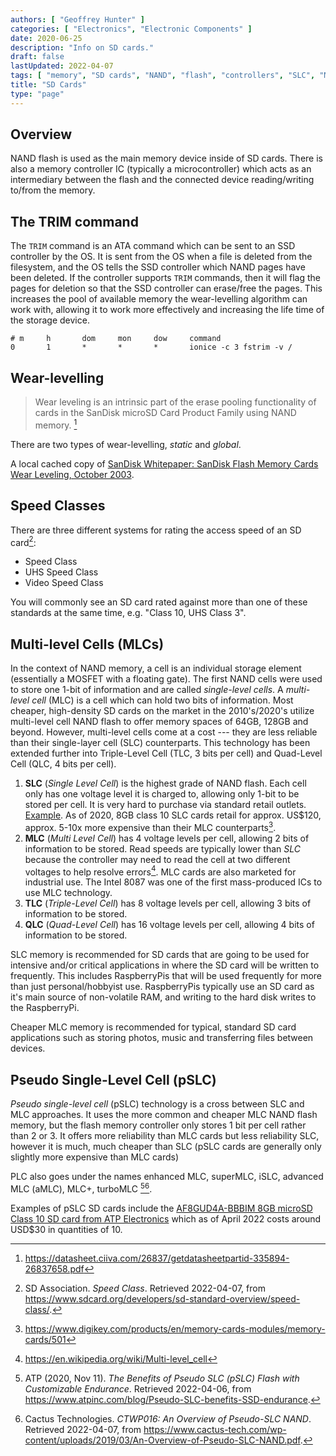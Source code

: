 ```yaml
---
authors: [ "Geoffrey Hunter" ]
categories: [ "Electronics", "Electronic Components" ]
date: 2020-06-25
description: "Info on SD cards."
draft: false
lastUpdated: 2022-04-07
tags: [ "memory", "SD cards", "NAND", "flash", "controllers", "SLC", "MLC", "pSLC", "TRIM", "wear-levelling", "MOSFETs", "speed classes" ]
title: "SD Cards"
type: "page"
---
```



## Overview

NAND flash is used as the main memory device inside of SD cards. There is also a memory controller IC (typically a microcontroller) which acts as an intermediary between the flash and the connected device reading/writing to/from the memory.

## The TRIM command

The `TRIM` command is an ATA command which can be sent to an SSD controller by the OS. It is sent from the OS when a file is deleted from the filesystem, and the OS tells the SSD controller which NAND pages have been deleted. If the controller supports `TRIM` commands, then it will flag the pages for deletion so that the SSD controller can erase/free the pages. This increases the pool of available memory the wear-levelling algorithm can work with, allowing it to work more effectively and increasing the life time of the storage device.

```text
# m     h       dom     mon     dow     command
0       1       *       *       *       ionice -c 3 fstrim -v /
```

## Wear-levelling

> Wear leveling is an intrinsic part of the erase pooling functionality of cards in the SanDisk microSD Card Product Family using NAND memory. [^bib-sandisk-sd-oem-product-manual]

There are two types of wear-levelling, _static_ and _global_.

A local cached copy of [SanDisk Whitepaper: SanDisk Flash Memory Cards Wear Leveling, October 2003](_assets/sandisk-white-paper-flash-memory-cards-wear-leveling.pdf).

## Speed Classes

There are three different systems for rating the access speed of an SD card[^bib-sdcard-speed-class]:

* Speed Class
* UHS Speed Class
* Video Speed Class

You will commonly see an SD card rated against more than one of these standards at the same time, e.g. "Class 10, UHS Class 3".

## Multi-level Cells (MLCs)

In the context of NAND memory, a cell is an individual storage element (essentially a MOSFET with a floating gate). The first NAND cells were used to store one 1-bit of information and are called _single-level cells_. A _multi-level cell_ (MLC) is a cell which can hold two bits of information. Most cheaper, high-density SD cards on the market in the 2010's/2020's utilize multi-level cell NAND flash to offer memory spaces of 64GB, 128GB and beyond. However, multi-level cells come at a cost --- they are less reliable than their single-layer cell (SLC) counterparts. This technology has been extended further into Triple-Level Cell (TLC, 3 bits per cell) and Quad-Level Cell (QLC, 4 bits per cell).

1. **SLC** (_Single Level Cell_) is the highest grade of NAND flash. Each cell only has one voltage level it is charged to, allowing only 1-bit to be stored per cell. It is very hard to purchase via standard retail outlets. [Example](https://nz.rs-online.com/web/p/micro-sd-cards/1448058/). As of 2020, 8GB class 10 SLC cards retail for approx. US$120, approx. 5-10x more expensive than their MLC counterparts[^bib-digikey-sd-memory-cards-section].
1. **MLC** (_Multi Level Cell_) has 4 voltage levels per cell, allowing 2 bits of information to be stored. Read speeds are typically lower than _SLC_ because the controller may need to read the cell at two different voltages to help resolve errors[^bib-wikipedia-multi-level-cell]. MLC cards are also marketed for industrial use. The Intel 8087 was one of the first mass-produced ICs to use MLC technology.
1. **TLC** (_Triple-Level Cell_) has 8 voltage levels per cell, allowing 3 bits of information to be stored.
1. **QLC** (_Quad-Level Cell_) has 16 voltage levels per cell, allowing 4 bits of information to be stored.

SLC memory is recommended for SD cards that are going to be used for intensive and/or critical applications in where the SD card will be written to frequently. This includes RaspberryPis that will be used frequently for more than just personal/hobbyist use. RaspberryPis typically use an SD card as it's main source of non-volatile RAM, and writing to the hard disk writes to the RaspberryPi.

Cheaper MLC memory is recommended for typical, standard SD card applications such as storing photos, music and transferring files between devices.

## Pseudo Single-Level Cell (pSLC)

_Pseudo single-level cell_ (pSLC) technology is a cross between SLC and MLC approaches. It uses the more common and cheaper MLC NAND flash memory, but the flash memory controller only stores 1 bit per cell rather than 2 or 3. It offers more reliability than MLC cards but less reliability SLC, however it is much, much cheaper than SLC (pSLC cards are generally only slightly more expensive than MLC cards)

PLC also goes under the names enhanced MLC, superMLC, iSLC, advanced MLC (aMLC), MLC+, turboMLC [^bib-atp-pslc][^bib-cactus-tech-pslc-overview].

Examples of pSLC SD cards include the [AF8GUD4A-BBBIM 8GB microSD Class 10 SD card from ATP Electronics](https://www.digikey.com/en/products/detail/atp-electronics-inc/AF8GUD4A-BBBIM/12336488) which as of April 2022 costs around USD$30 in quantities of 10.

[^bib-sandisk-sd-oem-product-manual]:  https://datasheet.ciiva.com/26837/getdatasheetpartid-335894-26837658.pdf
[^bib-wikipedia-multi-level-cell]:  https://en.wikipedia.org/wiki/Multi-level_cell
[^bib-digikey-sd-memory-cards-section]:  https://www.digikey.com/products/en/memory-cards-modules/memory-cards/501
[^bib-atp-pslc]:  ATP (2020, Nov 11). _The Benefits of Pseudo SLC (pSLC) Flash with Customizable Endurance_. Retrieved 2022-04-06, from https://www.atpinc.com/blog/Pseudo-SLC-benefits-SSD-endurance.
[^bib-cactus-tech-pslc-overview]:  Cactus Technologies. _CTWP016: An Overview of Pseudo-SLC NAND_. Retrieved 2022-04-07, from https://www.cactus-tech.com/wp-content/uploads/2019/03/An-Overview-of-Pseudo-SLC-NAND.pdf.
[^bib-sdcard-speed-class]:  SD Association. _Speed Class_. Retrieved 2022-04-07, from https://www.sdcard.org/developers/sd-standard-overview/speed-class/.
